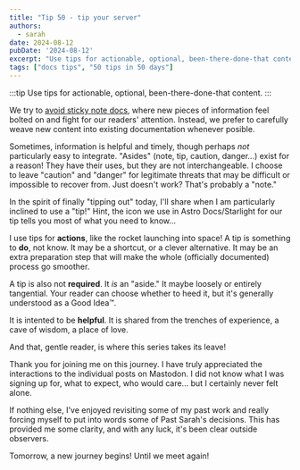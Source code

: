 ```yaml
---
title: "Tip 50 - tip your server"
authors:
  - sarah
date: 2024-08-12
pubDate: '2024-08-12'
excerpt: "Use tips for actionable, optional, been-there-done-that content."
tags: ["docs tips", "50 tips in 50 days"]
---
```


:::tip
Use tips for actionable, optional, been-there-done-that content.
:::

We try to [avoid sticky note docs](/blog/50-45-and-another-thing), where new pieces of information feel bolted on and fight for our readers' attention. Instead, we prefer to carefully weave new content into existing documentation whenever posible.

Sometimes, information is helpful and timely, though perhaps *not* particularly easy to integrate. "Asides" (note, tip, caution, danger...) exist for a reason! They have their uses, but they are not interchangeable. I choose to leave "caution" and "danger" for legitimate threats that may be difficult or impossible to recover from. Just doesn't work? That's probably a "note."

In the spirit of finally "tipping out" today, I'll share when I am particularly inclined to use a "tip!" Hint, the icon we use in Astro Docs/Starlight for our tip tells you most of what you need to know...

I use tips for **actions**, like the rocket launching into space! A tip is something to **do**, not know. It may be a shortcut, or a clever alternative. It may be an extra preparation step that will make the whole (officially documented) process go smoother.

A tip is also not **required**. It *is* an "aside." It maybe loosely or entirely tangential. Your reader can choose whether to heed it, but it's generally understood as a Good Idea™️.

It is intented to be **helpful**. It is shared from the trenches of experience, a cave of wisdom, a place of love.

And that, gentle reader, is where this series takes its leave! 

Thank you for joining me on this journey. I have truly appreciated the interactions to the individual posts on Mastodon. I did not know what I was signing up for, what to expect, who would care... but I certainly never felt alone.

If nothing else, I've enjoyed revisiting some of my past work and really forcing myself to put into words some of Past Sarah's decisions. This has provided me some clarity, and with any luck, it's been clear outside observers.

Tomorrow, a new journey begins! Until we meet again!


<LinkCard title="See the whole list of tips!" href="/blog/50-docs-tips-in-50-days" />

